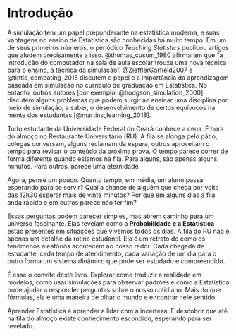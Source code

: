 # Introdução

A simulação tem um papel preponderante na estatística moderna, e suas vantagens no ensino de Estatística são conhecidas há muito tempo. Em um de seus primeiros números, o periódico *Teaching Statistics* publicou artigos que aludem precisamente a isso. @thomas_cusum_1980 afirmaram que "a introdução do computador na sala de aula escolar trouxe uma nova técnica para o ensino, a técnica da simulação". @ZiefflerGarfield2007 e @tintle_combating_2015 discutem o papel e a importância da aprendizagem baseada em simulação no currículo de graduação em Estatística. No entanto, outros autores [por exemplo, @hodgson_simulation_2000] discutem alguns problemas que podem surgir ao ensinar uma disciplina por meio de simulação, a saber, o desenvolvimento de certos equívocos na mente dos estudantes [@martins_learning_2018].

Todo estudante da Universidade Federal do Ceará conhece a cena. É hora do almoço no Restaurante Universitário (RU). A fila se alonga pelo pátio, colegas conversam, alguns reclamam da espera, outros aproveitam o tempo para revisar o conteúdo da próxima prova. O tempo parece correr de forma diferente quando estamos na fila. Para alguns, são apenas alguns minutos. Para outros, parece uma eternidade.

Agora, pense um pouco. Quanto tempo, em média, um aluno passa esperando para se servir? Qual a chance de alguém que chega por volta das 12h30 esperar mais de vinte minutos? Por que em alguns dias a fila anda rápido e em outros parece não ter fim?

Essas perguntas podem parecer simples, mas abrem caminho para um universo fascinante. Elas revelam como a **Probabilidade e a Estatística** estão presentes em situações que vivemos todos os dias. A fila do RU não é apenas um detalhe da rotina estudantil. Ela é um retrato de como os fenômenos aleatórios acontecem ao nosso redor. Cada chegada de estudante, cada tempo de atendimento, cada variação de um dia para o outro forma um sistema dinâmico que pode ser estudado e compreendido.

É esse o convite deste livro. Explorar como traduzir a realidade em modelos, como usar simulações para observar padrões e como a Estatística pode ajudar a responder perguntas sobre o nosso cotidiano. Mais do que fórmulas, ela é uma maneira de olhar o mundo e encontrar nele sentido.

Aprender Estatística é aprender a lidar com a incerteza. É descobrir que até na fila do almoço existe conhecimento escondido, esperando para ser revelado.
